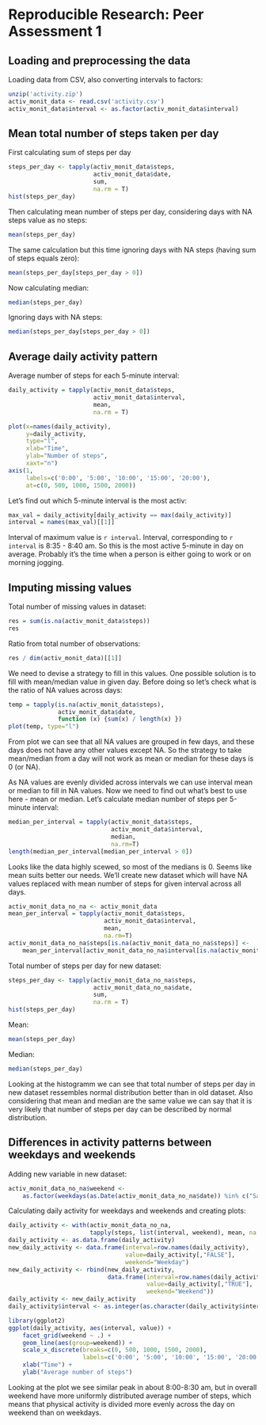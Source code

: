 # Reproducible Research: Peer Assessment 1

## Loading and preprocessing the data

Loading data from CSV, also converting intervals to factors:

```r
unzip('activity.zip')
activ_monit_data <- read.csv('activity.csv')
activ_monit_data$interval <- as.factor(activ_monit_data$interval)
```

## Mean total number of steps taken per day

First calculating sum of steps per day

```r
steps_per_day <- tapply(activ_monit_data$steps, 
                        activ_monit_data$date, 
                        sum, 
                        na.rm = T)
hist(steps_per_day)
```

Then calculating mean number of steps per day, considering days with NA steps value as no steps:

```r
mean(steps_per_day)
```

The same calculation but this time ignoring days with NA steps (having sum of steps equals zero):

```r
mean(steps_per_day[steps_per_day > 0])
```

Now calculating median:

```r
median(steps_per_day)
```

Ignoring days with NA steps:

```r
median(steps_per_day[steps_per_day > 0])
```

## Average daily activity pattern

Average number of steps for each 5-minute interval:

```r
daily_activity = tapply(activ_monit_data$steps, 
                        activ_monit_data$interval, 
                        mean, 
                        na.rm = T)

plot(x=names(daily_activity), 
     y=daily_activity, 
     type="l", 
     xlab="Time", 
     ylab="Number of steps", 
     xaxt="n")
axis(1, 
     labels=c('0:00', '5:00', '10:00', '15:00', '20:00'), 
     at=c(0, 500, 1000, 1500, 2000))
```

Let's find out which 5-minute interval is the most activ:

```r
max_val = daily_activity[daily_activity == max(daily_activity)]
interval = names(max_val)[[1]]
```

Interval of maximum value is ```r interval```. Interval, corresponding to ```r interval``` is 8:35 - 8:40 am. So this is the most active 5-minute in day on average. Probably it's the time when a person is either going to work or on morning jogging.

## Imputing missing values

Total number of missing values in dataset:

```r
res = sum(is.na(activ_monit_data$steps))
res
```

Ratio from total number of observations:

```r
res / dim(activ_monit_data)[[1]]
```

We need to devise a strategy to fill in this values. One possible solution is to fill with mean/median value in given day. Before doing so let's check what is the ratio of NA values across days:

```r
temp = tapply(is.na(activ_monit_data$steps), 
              activ_monit_data$date, 
              function (x) {sum(x) / length(x) })
plot(temp, type="l")
```

From plot we can see that all NA values are grouped in few days, and these days does not have any other values except NA. So the strategy to take mean/median from a day will not work as mean or median for these days is 0 (or NA). 

As NA values are evenly divided across intervals we can use interval mean or median to fill in NA values. Now we need to find out what's best to use here - mean or median. Let's calculate median number of steps per 5-minute interval:

```r
median_per_interval = tapply(activ_monit_data$steps, 
                             activ_monit_data$interval, 
                             median, 
                             na.rm=T)
length(median_per_interval[median_per_interval > 0])
```

Looks like the data highly scewed, so most of the medians is 0. Seems like mean suits better our needs. We'll create new dataset which will have NA values replaced with mean number of steps for given interval across all days.

```r
activ_monit_data_no_na <- activ_monit_data
mean_per_interval = tapply(activ_monit_data$steps, 
                           activ_monit_data$interval, 
                           mean, 
                           na.rm=T)
activ_monit_data_no_na$steps[is.na(activ_monit_data_no_na$steps)] <- 
    mean_per_interval[activ_monit_data_no_na$interval[is.na(activ_monit_data_no_na$steps)]]
```

Total number of steps per day for new dataset:

```r
steps_per_day <- tapply(activ_monit_data_no_na$steps, 
                        activ_monit_data_no_na$date, 
                        sum, 
                        na.rm = T)
hist(steps_per_day)
```

Mean:

```r
mean(steps_per_day)
```

Median:

```r
median(steps_per_day)
```

Looking at the histogramm we can see that total number of steps per day in new dataset ressembles normal distribution better than in old dataset. Also considering that mean and median are the same value we can say that it is very likely that number of steps per day can be described by normal distribution.

## Differences in activity patterns between weekdays and weekends

Adding new variable in new dataset:

```r
activ_monit_data_no_na$weekend <- 
    as.factor(weekdays(as.Date(activ_monit_data_no_na$date)) %in% c("Saturday", "Sunday"))
```

Calculating daily activity for weekdays and weekends and creating plots:

```r

daily_activity <- with(activ_monit_data_no_na, 
                       tapply(steps, list(interval, weekend), mean, na.rm = T))
daily_activity <- as.data.frame(daily_activity)
new_daily_activity <- data.frame(interval=row.names(daily_activity), 
                                 value=daily_activity[,"FALSE"], 
                                 weekend="Weekday")
new_daily_activity <- rbind(new_daily_activity, 
                            data.frame(interval=row.names(daily_activity), 
                                       value=daily_activity[,"TRUE"], 
                                       weekend="Weekend"))
daily_activity <- new_daily_activity
daily_activity$interval <- as.integer(as.character(daily_activity$interval))

library(ggplot2)
ggplot(daily_activity, aes(interval, value)) + 
    facet_grid(weekend ~ .) + 
    geom_line(aes(group=weekend)) + 
    scale_x_discrete(breaks=c(0, 500, 1000, 1500, 2000), 
                     labels=c('0:00', '5:00', '10:00', '15:00', '20:00')) + 
    xlab("Time") + 
    ylab("Average number of steps") 
```

Looking at the plot we see similar peak in about 8:00-8:30 am, but in overall weekend have more uniformly distributed average number of steps, which means that physical activity is divided more evenly across the day on weekend than on weekdays.

